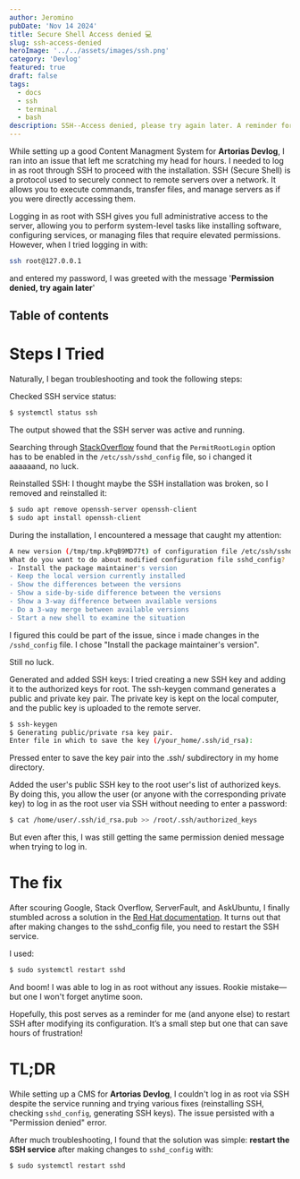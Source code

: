 ```yaml
---
author: Jeromino
pubDate: 'Nov 14 2024'
title: Secure Shell Access denied 💻
slug: ssh-access-denied
heroImage: '../../assets/images/ssh.png'
category: 'Devlog'
featured: true
draft: false
tags:
  - docs
  - ssh
  - terminal
  - bash
description: SSH--Access denied, please try again later. A reminder for me, and anyone facing the same issue
---
```


While setting up a good Content Managment System for **Artorias Devlog**, I ran into an issue that left me scratching my head for hours. I needed to log in as root through SSH to proceed with the installation. SSH (Secure Shell) is a protocol used to securely connect to remote servers over a network. It allows you to execute commands, transfer files, and manage servers as if you were directly accessing them.

Logging in as root with SSH gives you full administrative access to the server, allowing you to perform system-level tasks like installing software, configuring services, or managing files that require elevated permissions. However, when I tried logging in with:

```bash
ssh root@127.0.0.1
```

and entered my password, I was greeted with the message '**Permission denied, try again later**'

## Table of contents

# Steps I Tried

Naturally, I began troubleshooting and took the following steps:

Checked SSH service status:

```bash
$ systemctl status ssh
```

The output showed that the SSH server was active and running.

Searching through [StackOverflow](https://stackoverflow.com/) found that the `PermitRootLogin` option has to be enabled in the `/etc/ssh/sshd_config` file, so i changed it aaaaaand, no luck.

Reinstalled SSH: I thought maybe the SSH installation was broken, so I removed and reinstalled it:

```bash
$ sudo apt remove openssh-server openssh-client
$ sudo apt install openssh-client
```

During the installation, I encountered a message that caught my attention:

```bash
A new version (/tmp/tmp.kPqB9MD77t) of configuration file /etc/ssh/sshd_config is available, but the version installed currently has been locally modified.
What do you want to do about modified configuration file sshd_config?
- Install the package maintainer's version
- Keep the local version currently installed
- Show the differences between the versions
- Show a side-by-side difference between the versions
- Show a 3-way difference between available versions
- Do a 3-way merge between available versions
- Start a new shell to examine the situation
```

I figured this could be part of the issue, since i made changes in the `/sshd_config` file. I chose "Install the package maintainer's version".

Still no luck.

Generated and added SSH keys: I tried creating a new SSH key and adding it to the authorized keys for root.
The ssh-keygen command generates a public and private key pair. The private key is kept on the local computer, and the public key is uploaded to the remote server.

```bash
$ ssh-keygen
$ Generating public/private rsa key pair.
Enter file in which to save the key (/your_home/.ssh/id_rsa):
```

Pressed enter to save the key pair into the .ssh/ subdirectory in my home directory.

Added the user's public SSH key to the root user's list of authorized keys. By doing this, you allow the user (or anyone with the corresponding private key) to log in as the root user via SSH without needing to enter a password:

```bash
$ cat /home/user/.ssh/id_rsa.pub >> /root/.ssh/authorized_keys
```

But even after this, I was still getting the same permission denied message when trying to log in.

# The fix

After scouring Google, Stack Overflow, ServerFault, and AskUbuntu, I finally stumbled across a solution in the [Red Hat documentation](https://www.redhat.com/es/solutions/linux-standardization?sc_cid=7015Y0000045AZGQA2&gad_source=1&gclid=Cj0KCQjwpP63BhDYARIsAOQkATYH4rHZqT64_YI17dn5LR5-xABe4BWLOHUawVNhi_9bTJGZwIyKwfsaAuT8EALw_wcB). It turns out that after making changes to the sshd_config file, you need to restart the SSH service.

I used:

```bash
$ sudo systemctl restart sshd
```

And boom! I was able to log in as root without any issues. Rookie mistake—but one I won't forget anytime soon.

Hopefully, this post serves as a reminder for me (and anyone else) to restart SSH after modifying its configuration. It’s a small step but one that can save hours of frustration!

# TL;DR

While setting up a CMS for **Artorias Devlog**, I couldn't log in as root via SSH despite the service running and trying various fixes (reinstalling SSH, checking `sshd_config`, generating SSH keys). The issue persisted with a "Permission denied" error.

After much troubleshooting, I found that the solution was simple: **restart the SSH service** after making changes to `sshd_config` with:

```bash
$ sudo systemctl restart sshd
```
